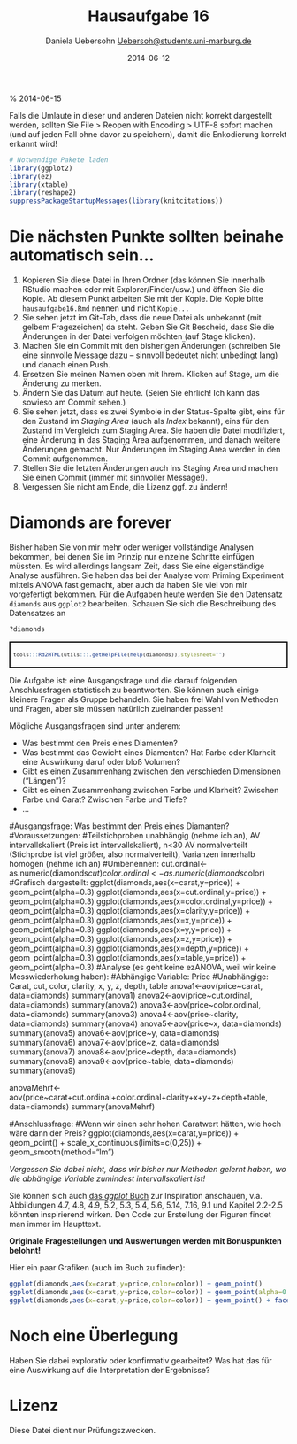 % Hausaufgabe 16
% Daniela Uebersohn <Uebersoh@students.uni-marburg.de>
% 2014-06-12
% 2014-06-15

Falls die Umlaute in dieser und anderen Dateien nicht korrekt dargestellt werden, sollten Sie File > Reopen with Encoding > UTF-8 sofort machen (und auf jeden Fall ohne davor zu speichern), damit die Enkodierung korrekt erkannt wird! 

```r
# Notwendige Pakete laden
library(ggplot2)
library(ez)
library(xtable)
library(reshape2)
suppressPackageStartupMessages(library(knitcitations))
```

# Die nächsten Punkte sollten beinahe automatisch sein...
1. Kopieren Sie diese Datei in Ihren Ordner (das können Sie innerhalb RStudio machen oder mit Explorer/Finder/usw.) und öffnen Sie die Kopie. Ab diesem Punkt arbeiten Sie mit der Kopie. Die Kopie bitte `hausaufgabe16.Rmd` nennen und nicht `Kopie...`
2. Sie sehen jetzt im Git-Tab, dass die neue Datei als unbekannt (mit gelbem Fragezeichen) da steht. Geben Sie Git Bescheid, dass Sie die Änderungen in der Datei verfolgen möchten (auf Stage klicken).
3. Machen Sie ein Commit mit den bisherigen Änderungen (schreiben Sie eine sinnvolle Message dazu -- sinnvoll bedeutet nicht unbedingt lang) und danach einen Push.
4. Ersetzen Sie meinen Namen oben mit Ihrem. Klicken auf Stage, um die Änderung zu merken.
5. Ändern Sie das Datum auf heute. (Seien Sie ehrlich! Ich kann das sowieso am Commit sehen.)
6. Sie sehen jetzt, dass es zwei Symbole in der Status-Spalte gibt, eins für den Zustand im *Staging Area* (auch als *Index* bekannt), eins für den Zustand im Vergleich zum Staging Area. Sie haben die Datei modifiziert, eine Änderung in das Staging Area aufgenommen, und danach weitere Änderungen gemacht. Nur Änderungen im Staging Area werden in den Commit aufgenommen.
7. Stellen Sie die letzten Änderungen auch ins Staging Area und machen Sie einen Commit (immer mit sinnvoller Message!).
8. Vergessen Sie nicht am Ende, die Lizenz ggf. zu ändern!

# Diamonds are forever 
Bisher haben Sie von mir mehr oder weniger vollständige Analysen bekommen, bei denen Sie im Prinzip nur einzelne Schritte einfügen müssten. Es wird allerdings langsam Zeit, dass Sie eine eigenständige Analyse ausführen. Sie haben das bei der Analyse vom Priming Experiment mittels ANOVA fast gemacht, aber auch da haben Sie viel von mir vorgefertigt bekommen. Für die Aufgaben heute werden Sie den Datensatz `diamonds` aus `ggplot2` bearbeiten. Schauen Sie sich die Beschreibung des Datensatzes an

```r
?diamonds
```
<div style="border: 2px solid black; padding: 5px; font-size: 80%;">
```r
tools:::Rd2HTML(utils:::.getHelpFile(help(diamonds)),stylesheet="")
```
</div>

Die Aufgabe ist: eine Ausgangsfrage und die darauf folgenden Anschlussfragen statistisch zu beantworten. Sie können auch einige kleinere Fragen als Gruppe behandeln. Sie haben frei Wahl von Methoden und Fragen, aber sie müssen natürlich zueinander passen!

Mögliche Ausgangsfragen sind unter anderem:

* Was bestimmt den Preis eines Diamenten?
* Was bestimmt das Gewicht eines Diamenten? Hat Farbe oder Klarheit eine Auswirkung daruf oder bloß Volumen?
* Gibt es einen Zusammenhang zwischen den verschieden Dimensionen ("Längen")? 
* Gibt es einen Zusammenhang zwischen Farbe und Klarheit? Zwischen Farbe und Carat? Zwischen Farbe und Tiefe?
* ...

#Ausgangsfrage: Was bestimmt den Preis eines Diamanten?
#Voraussetzungen:
#Teilstichproben unabhängig (nehme ich an), AV intervallskaliert (Preis ist intervallskaliert), n<30 AV normalverteilt (Stichprobe ist viel größer, also normalverteilt), Varianzen innerhalb homogen (nehme ich an)
#Umbenennen:
cut.ordinal<-as.numeric(diamonds$cut)
color.ordinal<-as.numeric(diamonds$color)
#Grafisch dargestellt:
ggplot(diamonds,aes(x=carat,y=price)) + geom_point(alpha=0.3)
ggplot(diamonds,aes(x=cut.ordinal,y=price)) + geom_point(alpha=0.3)
ggplot(diamonds,aes(x=color.ordinal,y=price)) + geom_point(alpha=0.3)
ggplot(diamonds,aes(x=clarity,y=price)) + geom_point(alpha=0.3)
ggplot(diamonds,aes(x=x,y=price)) + geom_point(alpha=0.3)
ggplot(diamonds,aes(x=y,y=price)) + geom_point(alpha=0.3)
ggplot(diamonds,aes(x=z,y=price)) + geom_point(alpha=0.3)
ggplot(diamonds,aes(x=depth,y=price)) + geom_point(alpha=0.3)
ggplot(diamonds,aes(x=table,y=price)) + geom_point(alpha=0.3)
#Analyse (es geht keine ezANOVA, weil wir keine Messwiederholung haben):
#Abhängige Variable: Price
#Unabhängige: Carat, cut, color, clarity, x, y, z, depth, table
anova1<-aov(price~carat, data=diamonds)
summary(anova1)
anova2<-aov(price~cut.ordinal, data=diamonds)
summary(anova2)
anova3<-aov(price~color.ordinal, data=diamonds)
summary(anova3)
anova4<-aov(price~clarity, data=diamonds)
summary(anova4)
anova5<-aov(price~x, data=diamonds)
summary(anova5)
anova6<-aov(price~y, data=diamonds)
summary(anova6)
anova7<-aov(price~z, data=diamonds)
summary(anova7)
anova8<-aov(price~depth, data=diamonds)
summary(anova8)
anova9<-aov(price~table, data=diamonds)
summary(anova9)

anovaMehrf<-aov(price~carat+cut.ordinal+color.ordinal+clarity+x+y+z+depth+table, data=diamonds)
summary(anovaMehrf)

#Anschlussfrage:
#Wenn wir einen sehr hohen Caratwert hätten, wie hoch wäre dann der Preis?
ggplot(diamonds,aes(x=carat,y=price)) + geom_point() + scale_x_continuous(limits=c(0,25)) + geom_smooth(method="lm")

*Vergessen Sie dabei nicht, dass wir bisher nur Methoden gelernt haben, wo die abhängige Variable zumindest intervallskaliert ist!*

Sie können sich auch [das *ggplot* Buch](http://dx.doi.org/10.1007/978-0-387-98141-3) zur Inspiration anschauen, v.a. Abbildungen 4.7, 4.8, 4.9, 5.2, 5.3, 5.4, 5.6, 5.14, 7.16, 9.1  und Kapitel 2.2-2.5 könnten inspirierend wirken. Den Code zur Erstellung der Figuren findet man immer im Haupttext.

**Originale Fragestellungen und Auswertungen werden mit Bonuspunkten belohnt!** 

Hier ein paar Grafiken (auch im Buch zu finden):
```r
ggplot(diamonds,aes(x=carat,y=price,color=color)) + geom_point()
ggplot(diamonds,aes(x=carat,y=price,color=color)) + geom_point(alpha=0.3)
ggplot(diamonds,aes(x=carat,y=price,color=color)) + geom_point() + facet_wrap(~color)
```

# Noch eine Überlegung
Haben Sie dabei explorativ oder konfirmativ gearbeitet? Was hat das für eine Auswirkung auf die Interpretation der Ergebnisse?

# Lizenz
Diese Datei dient nur Prüfungszwecken.
